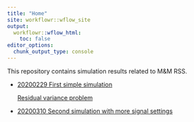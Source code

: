 ```yaml
---
title: "Home"
site: workflowr::wflow_site
output:
  workflowr::wflow_html:
    toc: false
editor_options:
  chunk_output_type: console
---
```


This repository contains simulation results related to M&M RSS.

* [20200229 First simple simulation](mmbr_rss_simulation_1.html)

    [Residual variance problem](mmbr_rss_simulation_1_problem.html)
    
* [20200310 Second simulation with more signal settings](mmbr_rss_simulation_2.html)
